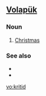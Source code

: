 ==[[Volapük]]==

===Noun===
{{infl|vo|noun}}

# [[Christmas]]

===See also===
* {{l|vo|kritidazayl}}
* {{l|vo|kritidazäl}}

[[vo:kritid]]